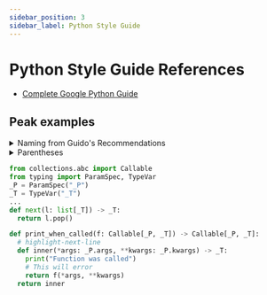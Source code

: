 ```yaml
---
sidebar_position: 3
sidebar_label: Python Style Guide
---
```


# Python Style Guide References
- [Complete Google Python Guide](https://google.github.io/styleguide/pyguide.html)

## Peak examples
<details>
<summary>Naming from Guido's Recommendations</summary>
<div>
<table rules="all" border="1" summary="Guidelines from Guido's Recommendations"
       cellspacing="2" cellpadding="2">

  <tr>
    <th>Type</th>
    <th>Public</th>
    <th>Internal</th>
  </tr>

  <tr>
    <td>Packages</td>
    <td><code>lower_with_under</code></td>
    <td></td>
  </tr>

  <tr>
    <td>Modules</td>
    <td><code>lower_with_under</code></td>
    <td><code>_lower_with_under</code></td>
  </tr>

  <tr>
    <td>Classes</td>
    <td><code>CapWords</code></td>
    <td><code>_CapWords</code></td>
  </tr>

  <tr>
    <td>Exceptions</td>
    <td><code>CapWords</code></td>
    <td></td>
  </tr>

  <tr>
    <td>Functions</td>
    <td><code>lower_with_under()</code></td>
    <td><code>_lower_with_under()</code></td>
  </tr>

  <tr>
    <td>Global/Class Constants</td>
    <td><code>CAPS_WITH_UNDER</code></td>
    <td><code>_CAPS_WITH_UNDER</code></td>
  </tr>

  <tr>
    <td>Global/Class Variables</td>
    <td><code>lower_with_under</code></td>
    <td><code>_lower_with_under</code></td>
  </tr>

  <tr>
    <td>Instance Variables</td>
    <td><code>lower_with_under</code></td>
    <td><code>_lower_with_under</code> (protected)</td>
  </tr>

  <tr>
    <td>Method Names</td>
    <td><code>lower_with_under()</code></td>
    <td><code>_lower_with_under()</code> (protected)</td>
  </tr>

  <tr>
    <td>Function/Method Parameters</td>
    <td><code>lower_with_under</code></td>
    <td></td>
  </tr>

  <tr>
    <td>Local Variables</td>
    <td><code>lower_with_under</code></td>
    <td></td>
  </tr>
</table>
</div>
</details>


<details>
  <summary>Parentheses</summary>
  <div>
    <pre><code>
    {`Yes: if foo:
         bar()
     while x:
         x = bar()
     if x and y:
         bar()
     if not x:
         bar()
     # For a 1 item tuple the ()s are more visually obvious than the comma.
     onesie = (foo,)
     return foo
     return spam, beans
     return (spam, beans)
     for (x, y) in dict.items(): ...`}
    </code></pre>
    <br />
    <pre><code>
    {`No:  if (x):
         bar()
     if not(x):
         bar()
     return (foo)
    `}
    </code></pre>
  </div>
</details>

```py showLineNumbers
from collections.abc import Callable
from typing import ParamSpec, TypeVar
_P = ParamSpec("_P")
_T = TypeVar("_T")
...
def next(l: list[_T]) -> _T:
  return l.pop()

def print_when_called(f: Callable[_P, _T]) -> Callable[_P, _T]:
  # highlight-next-line
  def inner(*args: _P.args, **kwargs: _P.kwargs) -> _T:
    print("Function was called")
    # This will error
    return f(*args, **kwargs)
  return inner
```